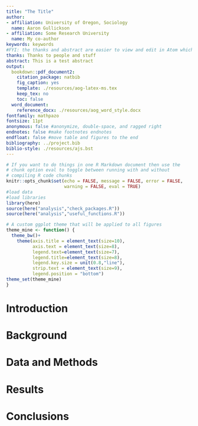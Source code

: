 ```yaml
---
title: "The Title"
author:
- affiliation: University of Oregon, Sociology
  name: Aaron Gullickson
- affiliation: Some Research University
  name: My co-author
keywords: keywords
#FYI: the thanks and abstract are easier to view and edit in Atom which does proper linewrapping
thanks: Thanks to people and stuff
abstract: This is a test abstract
output:
  bookdown::pdf_document2:
    citation_package: natbib
    fig_caption: yes
    template: ./resources/aog-latex-ms.tex
    keep_tex: no
    toc: false
  word_document:
    reference_docx: ./resources/aog_word_style.docx
fontfamily: mathpazo
fontsize: 11pt
anonymous: false #anonymize, double-space, and ragged right
endnotes: false #make footnotes endnotes
endfloat: false #move table and figures to the end
bibliography: ../project.bib
biblio-style: ./resources/ajs.bst
---
```


```r
# If you want to do things in one R Markdown document then use the 
# chunk option eval to toggle between running with and without 
# compiling R code chunks
knitr::opts_chunk$set(echo = FALSE, message = FALSE, error = FALSE, 
                      warning = FALSE, eval = TRUE)
#load data
#load libraries
library(here)
source(here("analysis","check_packages.R"))
source(here("analysis","useful_functions.R"))
```

```r
# A custom ggplot theme that will be applied to all figures
theme_mine <- function() {
  theme_bw()+
    theme(axis.title = element_text(size=10), 
          axis.text = element_text(size=8),
          legend.text=element_text(size=7),
          legend.title=element_text(size=8),
          legend.key.size = unit(0.8,"line"),
          strip.text = element_text(size=9),
          legend.position = "bottom")
theme_set(theme_mine)
}
```

# Introduction

# Background

# Data and Methods

# Results

# Conclusions
